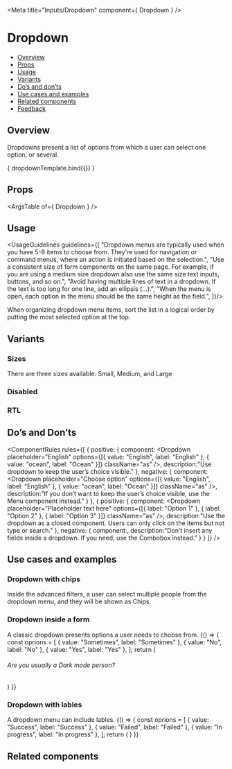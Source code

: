 
<Meta
  title="Inputs/Dropdown"
  component={ Dropdown }
/>

<!--- Component template -->


<!--- Component documentation -->

# Dropdown
- [Overview](#overview)
- [Props](#props)
- [Usage](#usage)
- [Variants](#variants)
- [Do’s and don’ts](#dos-and-donts)
- [Use cases and examples](#use-cases-and-examples)
- [Related components](#related-components)
- [Feedback](#feedback)

## Overview
Dropdowns present a list of options from which a user can select one option, or several.

<Canvas>
  <Story name="Overview"
         args={ {placeholder: "Placeholder text here", className: "as"} }>
    { dropdownTemplate.bind({}) }
  </Story>
</Canvas>

## Props
<ArgsTable of={ Dropdown } />

## Usage
<UsageGuidelines guidelines={[
  "Dropdown menus are typically used when you have 5-8 items to choose from. They're used for navigation or command menus, where an action is initiated based on the selection.",
  "Use a consistent size of form components on the same page. For example, if you are using a medium size dropdown also use the same size text inputs, buttons, and so on.",
  "Avoid having multiple lines of text in a dropdown. If the text is too long for one line, add an ellipsis (…).",
  "When the menu is open, each option in the menu should be the same height as the field.",
]}/>

<Tip>When organizing dropdown menu items, sort the list in a logical order by putting the most selected option at the top.</Tip>

## Variants
### Sizes
There are three sizes available: Small, Medium, and Large
<Canvas>
  <Story name="Sizes">
    <Dropdown placeholder="Small" size={Dropdown.size.SMALL} className="as" />
    <Dropdown placeholder="Medium" size={Dropdown.size.MEDIUM} className="as" />
    <Dropdown placeholder="Large" size={Dropdown.size.LARGE} className="as" />
  </Story>
</Canvas>

### Disabled
<Canvas>
  <Story name="Disabled">
    <Dropdown disabled size={Dropdown.size.SMALL} className="as" />
    <Dropdown disabled size={Dropdown.size.MEDIUM} className="as" />
    <Dropdown disabled size={Dropdown.size.LARGE} className="as" />
  </Story>
</Canvas>

### RTL
<Canvas>
  <Story name="RTL">
    <Dropdown placeholder="Right to left (default)" className="as" />
    <Dropdown placeholder="Right to left" className="as" rtl />
  </Story>
</Canvas>

## Do’s and Don’ts
<ComponentRules
  rules={[
    {
      positive: {
        component:
        <Dropdown
          placeholder="English" 
          options={[{ value: "English", label: "English" }, { value: "ocean", label: "Ocean" }]} 
          className="as"
        />,
        description:"Use dropdown to keep the user’s choice visible."
      },
      negative: {
        component:
          <Dropdown
            placeholder="Choose option" 
            options={[{ value: "English", label: "English" }, { value: "ocean", label: "Ocean" }]} 
            className="as"
          />,
        description:"If you don’t want to keep the user’s choice visible, use the Menu component instead."
      }
    },
    {
      positive: {
        component:
          <Dropdown
            placeholder="Placeholder text here" 
            options={[{ label: "Option 1" }, { label: "Option 2" }, { label: "Option 3" }]} 
            className="as"
          />,
        description:"Use the dropdown as a closed component. Users can only click on the items but not type or search."
      },
      negative: {
        component:<Dropdown />,
        description:"Don’t insert any fields inside a dropdown. If you need, use the Combobox instead."
      }
    }
  ]}
/>

## Use cases and examples
### Dropdown with chips
Inside the advanced filters, a user can select multiple people from the dropdown menu, and they will be shown as Chips.
<Canvas>
  <Story name="Dropdown with chips">
    <Dropdown />
    <Dropdown />
  </Story>
</Canvas>

### Dropdown inside a form
A classic dropdown presents options a user needs to choose from.
<Canvas>
  <Story name="Dropdown inside a form">
    {() => {
      const oprions = [
        { value: "Sometimes", label: "Sometimes" },
        { value: "No", label: "No" },
        { value: "Yes", label: "Yes" },
      ];
      return (
        <div className="">
          <h6>Are you usually a Dark mode person?</h6>
          <Dropdown
            defaultValue={[oprions[0]]}
            placeholder="Placeholder text here" 
            options={oprions} 
            className="as"
          />
        </div>
      )
    }}
  </Story>
</Canvas>

### Dropdown with lables
A dropdown menu can include lables.
<Canvas>
  <Story name="Dropdown with lables">
    {() => {
      const oprions = [
        { value: "Success", label: "Success" },
        { value: "Failed", label: "Failed" },
        { value: "In progress", label: "In progress" },
      ];
      return (
        <Dropdown
          multi
          defaultValue={[oprions[0]]}
          placeholder="Placeholder text here" 
          options={oprions} 
          className="as"
        />
      )
    }}
   
  </Story>
</Canvas>

## Related components
<RelatedComponents componentsNames={[]} />